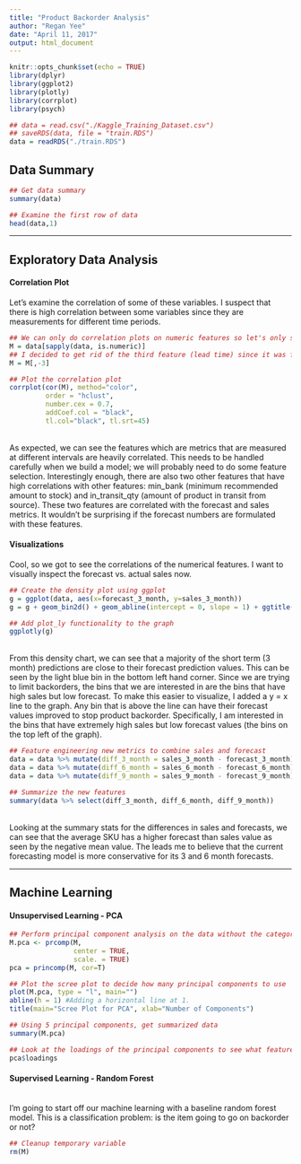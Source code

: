 ```yaml
---
title: "Product Backorder Analysis"
author: "Regan Yee"
date: "April 11, 2017"
output: html_document
---
```


```r
knitr::opts_chunk$set(echo = TRUE)
library(dplyr)
library(ggplot2)
library(plotly)
library(corrplot)
library(psych)

## data = read.csv("./Kaggle_Training_Dataset.csv")
## saveRDS(data, file = "train.RDS")
data = readRDS("./train.RDS")
```

## Data Summary

```r
## Get data summary
summary(data)

## Examine the first row of data
head(data,1)
```

---

## Exploratory Data Analysis

#### Correlation Plot


Let's examine the correlation of some of these variables. I suspect that there is high correlation between some variables
since they are measurements for different time periods.

```r
## We can only do correlation plots on numeric features so let's only select the numeric features.
M = data[sapply(data, is.numeric)]
## I decided to get rid of the third feature (lead time) since it was full of N/A's
M = M[,-3]

## Plot the correlation plot
corrplot(cor(M), method="color",
         order = "hclust",
         number.cex = 0.7,
         addCoef.col = "black",
         tl.col="black", tl.srt=45)
```

<br/>
As expected, we can see the features which are metrics that are measured at different intervals are heavily correlated. This needs to be handled carefully when we build a model; we will probably need to do some feature selection. Interestingly enough, there are also two other features that have high correlations with other features: min_bank (minimum recommended amount to stock) and in_transit_qty (amount of product in transit from source). These two features are correlated with the forecast and sales metrics. It wouldn't be surprising if the forecast numbers are formulated with these features.
<br/>

#### Visualizations

Cool, so we got to see the correlations of the numerical features. I want to visually inspect the forecast vs. actual sales now.

```r
## Create the density plot using ggplot
g = ggplot(data, aes(x=forecast_3_month, y=sales_3_month))
g = g + geom_bin2d() + geom_abline(intercept = 0, slope = 1) + ggtitle("Density bin plot for Sales vs. Forecast (3 Month)")

## Add plot_ly functionality to the graph
ggplotly(g)
```

<br/>
From this density chart, we can see that a majority of the short term (3 month) predictions are close to their forecast prediction values. This can be seen by the light blue bin in the bottom left hand corner. Since we are trying to limit backorders, the bins that we are interested in are the bins that have high sales but low forecast. To make this easier to visualize, I added a y = x line to the graph. Any bin that is above the line can have their forecast values improved to stop product backorder. Specifically, I am interested in the bins that have extremely high sales but low forecast values (the bins on the top left of the graph).
<br/>

``` r
## Feature engineering new metrics to combine sales and forecast
data = data %>% mutate(diff_3_month = sales_3_month - forecast_3_month)
data = data %>% mutate(diff_6_month = sales_6_month - forecast_6_month)
data = data %>% mutate(diff_9_month = sales_9_month - forecast_9_month)

## Summarize the new features
summary(data %>% select(diff_3_month, diff_6_month, diff_9_month))
```

<br/>
Looking at the summary stats for the differences in sales and forecasts, we can see that the average SKU has a higher forecast than sales value as seen by the negative mean value. The leads me to believe that the current forecasting model is more conservative for its 3 and 6 month forecasts.
<br/>


---

## Machine Learning

#### Unsupervised Learning - PCA
```r
## Perform principal component analysis on the data without the categorical features
M.pca <- prcomp(M,
                center = TRUE,
                scale. = TRUE)
pca = princomp(M, cor=T)

## Plot the scree plot to decide how many principal components to use
plot(M.pca, type = "l", main="")
abline(h = 1) #Adding a horizontal line at 1.
title(main="Scree Plot for PCA", xlab="Number of Components")

## Using 5 principal components, get summarized data
summary(M.pca)

## Look at the loadings of the principal components to see what features significantly contributed to each.
pca$loadings
```

#### Supervised Learning - Random Forest
<br/>
I'm going to start off our machine learning with a baseline random forest model. This is a classification problem: is the item going to go on backorder or not?
<br/>



```r
## Cleanup temporary variable
rm(M)
```